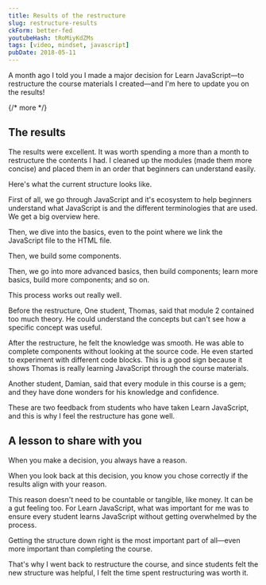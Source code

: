 ```yaml
---
title: Results of the restructure
slug: restructure-results
ckForm: better-fed
youtubeHash: tRoMiyKdZMs
tags: [video, mindset, javascript]
pubDate: 2018-05-11
---
```


A month ago I told you I made a major decision for Learn JavaScript—to restructure the course materials I created—and I'm here to update you on the results!

{/* more */}

## The results

The results were excellent. It was worth spending a more than a month to restructure the contents I had. I cleaned up the modules (made them more concise) and placed them in an order that beginners can understand easily.

Here's what the current structure looks like.

First of all, we go through JavaScript and it's ecosystem to help beginners understand what JavaScript is and the different terminologies that are used. We get a big overview here.

Then, we dive into the basics, even to the point where we link the JavaScript file to the HTML file.

Then, we build some components.

Then, we go into more advanced basics, then build components; learn more basics, build more components; and so on.

This process works out really well.

Before the restructure, One student, Thomas, said that module 2 contained too much theory. He could understand the concepts but can't see how a specific concept was useful.

After the restructure, he felt the knowledge was smooth. He was able to complete components without looking at the source code. He even started to experiment with different code blocks. This is a good sign because it shows Thomas is really learning JavaScript through the course materials.

Another student, Damian, said that every module in this course is a gem; and they have done wonders for his knowledge and confidence.

These are two feedback from students who have taken Learn JavaScript, and this is why I feel the restructure has gone well.

## A lesson to share with you

When you make a decision, you always have a reason.

When you look back at this decision, you know you chose correctly if the results align with your reason.

This reason doesn't need to be countable or tangible, like money. It can be a gut feeling too. For Learn JavaScript, what was important for me was to ensure every student learns JavaScript without getting overwhelmed by the process.

Getting the structure down right is the most important part of all—even more important than completing the course.

That's why I went back to restructure the course, and since students felt the new structure was helpful, I felt the time spent restructuring was worth it.
